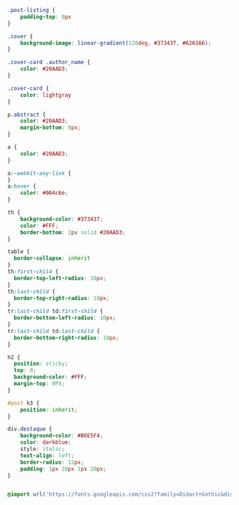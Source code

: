 ```css
.post-listing {
    padding-top: 0px
}

.cover {
    background-image: linear-gradient(120deg, #373437, #626166);
}

.cover-card .author_name {
    color: #20AAD3;
}

.cover-card {
    color: lightgray
}

p.abstract {
    color: #20AAD3;
    margin-bottom: 0px;
}

a {
    color: #20AAD3;
}

a:-webkit-any-link {
}
a:hover {
    color: #004c6e;
}

th {
    background-color: #373437;
    color: #FFF;
    border-bottom: 2px solid #20AAD3;
}

table {
  border-collapse: inherit
}
th:first-child {
  border-top-left-radius: 10px;
}
th:last-child {
  border-top-right-radius: 10px;
}
tr:last-child td:first-child {
  border-bottom-left-radius: 10px;
}
tr:last-child td:last-child {
  border-bottom-right-radius: 10px;
}

h2 {
  position: sticky;
  top: 0;
  background-color: #FFF;
  margin-top: 0PX;
}

#post h3 {
    position: inherit;
}

div.destaque {
    background-color: #B6E5F4;
    color: darkblue; 
    style: italic;
    text-align: left;
    border-radius: 12px;
    padding: 1px 20px 1px 20px;
}


@import url('https://fonts.googleapis.com/css2?family=Didact+Gothic&display=swap');

```
